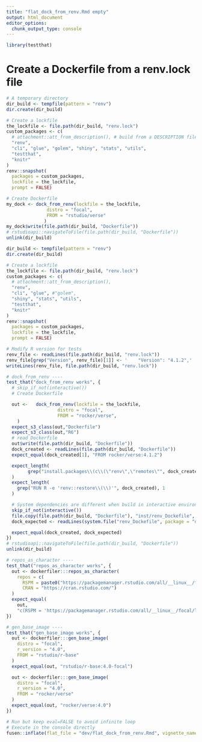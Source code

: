 ```yaml
---
title: "flat_dock_from_renv.Rmd empty"
output: html_document
editor_options: 
  chunk_output_type: console
---
```


```r
library(testthat)
```

<!--
 You need to run the 'description' chunk in the '0-dev_history.Rmd' file before continuing your code there.
-->

# Create a Dockerfile from a renv.lock file

```r
# A temporary directory
dir_build <- tempfile(pattern = "renv")
dir.create(dir_build)

# Create a lockfile
the_lockfile <- file.path(dir_build, "renv.lock")
custom_packages <- c(
  # attachment::att_from_description(), # build from a DESCRIPTION file
  "renv",
  "cli", "glue", "golem", "shiny", "stats", "utils",
  "testthat",
  "knitr"
)
renv::snapshot(
  packages = custom_packages,
  lockfile = the_lockfile,
  prompt = FALSE)

# Create Dockerfile
my_dock <- dock_from_renv(lockfile = the_lockfile,
               distro = "focal", 
               FROM = "rstudio/verse"
              )
my_dock$write(file.path(dir_build, "Dockerfile"))
# rstudioapi::navigateToFile(file.path(dir_build, "Dockerfile"))
unlink(dir_build)
```

```r
dir_build <- tempfile(pattern = "renv")
dir.create(dir_build)

# Create a lockfile
the_lockfile <- file.path(dir_build, "renv.lock")
custom_packages <- c(
  # attachment::att_from_description(),
  "renv",
  "cli", "glue", #"golem",
  "shiny", "stats", "utils",
  "testthat",
  "knitr"
)
renv::snapshot(
  packages = custom_packages,
  lockfile = the_lockfile,
  prompt = FALSE)

# Modify R version for tests
renv_file <- readLines(file.path(dir_build, "renv.lock"))
renv_file[grep("Version", renv_file)[1]] <- '    "Version": "4.1.2",'
writeLines(renv_file, file.path(dir_build, "renv.lock"))

# dock_from_renv ----
test_that("dock_from_renv works", {
  # skip_if_not(interactive())
  # Create Dockerfile

  out <-   dock_from_renv(lockfile = the_lockfile,
                   distro = "focal",
                   FROM = "rocker/verse",
    )
  expect_s3_class(out,"Dockerfile")
  expect_s3_class(out,"R6")
  # read Dockerfile
  out$write(file.path(dir_build, "Dockerfile"))
  dock_created <- readLines(file.path(dir_build, "Dockerfile"))
  expect_equal(dock_created[1], "FROM rocker/verse:4.1.2")

  expect_length(
        grep("install.packages\\(c\\(\"renv\",\"remotes\"", dock_created) , 1
  )
  expect_length(
    grep("RUN R -e 'renv::restore\\(\\)'", dock_created), 1
  )

  # System dependencies are different when build in interactive environment?
  skip_if_not(interactive())
  file.copy(file.path(dir_build, "Dockerfile"), "inst/renv_Dockefile", overwrite = TRUE)
  dock_expected <- readLines(system.file("renv_Dockefile", package = "dockerfiler"))

  expect_equal(dock_created, dock_expected)
})
# rstudioapi::navigateToFile(file.path(dir_build, "Dockerfile"))
unlink(dir_build)

# repos_as_character ----
test_that("repos_as_character works", {
  out <- dockerfiler:::repos_as_character(
    repos = c(
      RSPM = paste0("https://packagemanager.rstudio.com/all/__linux__/focal/latest"),
      CRAN = "https://cran.rstudio.com/")
  )
  expect_equal(
    out,
    "c(RSPM = 'https://packagemanager.rstudio.com/all/__linux__/focal/latest', CRAN = 'https://cran.rstudio.com/')")
})

# gen_base_image ----
test_that("gen_base_image works", {
  out <- dockerfiler:::gen_base_image(
    distro = "focal",
    r_version = "4.0",
    FROM = "rstudio/r-base"
  )
  expect_equal(out, "rstudio/r-base:4.0-focal")

  out <- dockerfiler:::gen_base_image(
    distro = "focal",
    r_version = "4.0",
    FROM = "rocker/verse"
  )
  expect_equal(out, "rocker/verse:4.0")
})

```


```r
# Run but keep eval=FALSE to avoid infinite loop
# Execute in the console directly
fusen::inflate(flat_file = "dev/flat_dock_from_renv.Rmd", vignette_name = "Dockerfile from renv.lock")
```
